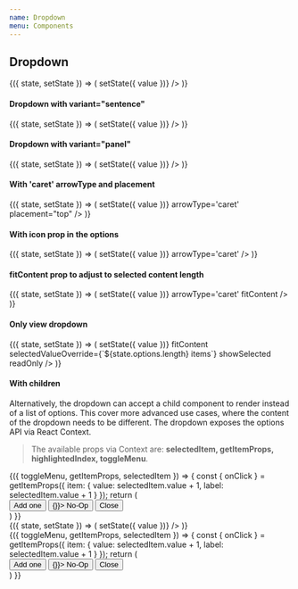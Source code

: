 ```yaml
---
name: Dropdown
menu: Components
---
```


## Dropdown

<div className="components-container -spaced -width-200">
  <State initial={{ options:
    [{ label: 'Blue', value: 'blue' },
      { label: 'Red', value: 'red' },
      { label: 'Green', value: 'green' }],
      value: { label: 'Red', value: 'red' }
    }}>
    {({ state, setState }) => (
      <Dropdown
        label="colors"
        options={state.options}
        value={state.value}
        onChange={value => setState({ value })}
      />
    )}
  </State>
</div>

#### Dropdown with variant="sentence"

<div className="components-container -spaced -width-200">
  <State initial={{ options:
    [{ label: 'Blue', value: 'blue' },
      { label: 'Red', value: 'red' },
      { label: 'Green', value: 'green' }],
      value: { label: 'Red', value: 'red' }
    }}>
    {({ state, setState }) => (
      <Dropdown
        variant="sentence"
        options={state.options}
        value={state.value}
        onChange={value => setState({ value })}
      />
    )}
  </State>
</div>

#### Dropdown with variant="panel"

<div className="components-container -spaced -width-200">
  <State initial={{ options:
    [{ label: 'Blue', value: 'blue' },
      { label: 'Red', value: 'red' },
      { label: 'Green', value: 'green' }],
      value: { label: 'Red', value: 'red' }
    }}>
    {({ state, setState }) => (
      <Dropdown
        variant="panel"
        options={state.options}
        value={state.value}
        onChange={value => setState({ value })}
      />
    )}
  </State>
</div>

#### With 'caret' arrowType and placement

<div className="components-container -spaced -width-200">
  <State initial={{ options:
    [{ label: 'Blue', value: 'blue' },
      { label: 'Red', value: 'red' },
      { label: 'Green', value: 'green' }],
      value: { label: 'Red', value: 'red' }
    }}>
    {({ state, setState }) => (
      <Dropdown
        label="colors"
        options={state.options}
        value={state.value}
        onChange={value => setState({ value })}
        arrowType='caret'
        placement="top"
      />
    )}
  </State>
</div>

#### With icon prop in the options

<div className="components-container -spaced -width-200">
  <State initial={{ options:
    [{ label: 'Blue', value: 'blue', icon: 'close' },
      { label: 'Red', value: 'red', icon: 'close' },
      { label: 'Green', value: 'green', icon: 'close' }],
      value: { label: 'Red', value: 'red', icon: 'close' }
    }}>
    {({ state, setState }) => (
      <Dropdown
        label="colors"
        options={state.options}
        value={state.value}
        onChange={value => setState({ value })}
        arrowType='caret'
      />
    )}
  </State>
</div>

#### fitContent prop to adjust to selected content length

<div className="components-container -spaced">
  <State initial={{ options:
    [{ label: 'Blue', value: 'blue' },
      { label: 'Red', value: 'red' },
      { label: 'Green', value: 'green' }],
      value: { label: 'Red', value: 'red' }
    }}>
    {({ state, setState }) => (
      <Dropdown
        label="colors"
        options={state.options}
        value={state.value}
        onChange={value => setState({ value })}
        arrowType='caret'
        fitContent
      />
    )}
  </State>
</div>

#### Only view dropdown

<div className="components-container -spaced">
  <State initial={{ options:
    [{ label: 'Blue', value: 'blue' },
      { label: 'Red', value: 'red' },
      { label: 'Green', value: 'green' }],
      value: { label: 'Red', value: 'red' }
    }}>
    {({ state, setState }) => (
      <Dropdown
        label="colors"
        options={state.options}
        value={state.value}
        onChange={value => setState({ value })}
        fitContent
        selectedValueOverride={`${state.options.length} items`}
        showSelected
        readOnly
      />
    )}
  </State>
</div>

#### With children

Alternatively, the dropdown can accept a child component to render instead of a list of options.
This cover more advanced use cases, where the content of the dropdown needs to be different. The dropdown exposes the options API via React Context.
> The available props via Context are: **selectedItem, getItemProps, highlightedIndex, toggleMenu**.


<div className="components-container -spaced -width-200">
  <Dropdown
    initialValue={{ value: 0, label: '0' }}
  >
    <div>
      <Context.Consumer>
        {({ toggleMenu, getItemProps, selectedItem }) => {
          const { onClick } = getItemProps({
            item: {
              value: selectedItem.value + 1,
              label: selectedItem.value + 1
            }
          });
          return (
            <div>
              <Button color="charcoal" size="sm" onClick={onClick}>Add one</Button>
              <Button color="gray"  size="sm" onClick={() => {}}>
                No-Op
              </Button>
              <Button color="pink"  size="sm" onClick={toggleMenu}>
                Close
              </Button>
            </div>
          )
        }}
      </Context.Consumer>
    </div>
  </Dropdown>
</div>

<PropsTable of={Dropdown} />

<Playground>
  <div className="components-container -spaced -width-200">
    <State initial={{ options:
      [{ label: 'Blue', value: 'blue' },
        { label: 'Red', value: 'red' },
        { label: 'Green', value: 'green' }],
        value: { label: 'Red', value: 'red' }
      }}>
      {({ state, setState }) => (
        <Dropdown
          label="colors"
          options={state.options}
          value={state.value}
          onChange={value => setState({ value })}
        />
      )}
    </State>
  </div>

  <div className="components-container -spaced -width-200">
    <Dropdown
      initialValue={{ value: 0, label: 0 }}
    >
      <div>
        <Context.Consumer>
          {({ toggleMenu, getItemProps, selectedItem }) => {
            const { onClick } = getItemProps({
              item: {
                value: selectedItem.value + 1,
                label: selectedItem.value + 1
              }
            });
            return (
              <div>
                <Button color="charcoal" size="sm" onClick={onClick}>Add one</Button>
                <Button color="gray"  size="sm" onClick={() => {}}>
                  No-Op
                </Button>
                <Button color="pink"  size="sm" onClick={toggleMenu}>
                  Close
                </Button>
              </div>
            )
          }}
        </Context.Consumer>
      </div>
    </Dropdown>
  </div>
</Playground>
